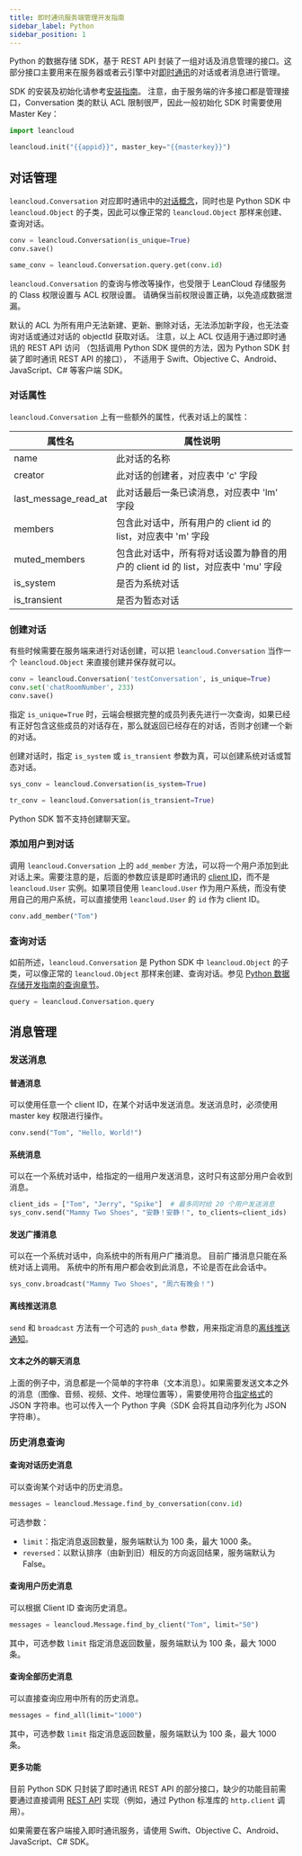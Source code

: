```yaml
---
title: 即时通讯服务端管理开发指南
sidebar_label: Python
sidebar_position: 1
---
```




Python 的数据存储 SDK，基于 REST API 封装了一组对话及消息管理的接口。这部分接口主要用来在服务器或者云引擎中对[即时通讯](/sdk/im/guide/overview/)的对话或者消息进行管理。

SDK 的安装及初始化请参考[安装指南](/sdk/storage/guide/setup-python/)。
注意，由于服务端的许多接口都是管理接口，Conversation 类的默认 ACL 限制很严，因此一般初始化 SDK 时需要使用 Master Key：

```python
import leancloud

leancloud.init("{{appid}}", master_key="{{masterkey}}")
```

## 对话管理

`leancloud.Conversation` 对应即时通讯中的[对话概念](/sdk/im/guide/overview/#对话conversation)，同时也是 Python SDK 中 `leancloud.Object` 的子类，因此可以像正常的 `leancloud.Object` 那样来创建、查询对话。

```python
conv = leancloud.Conversation(is_unique=True)
conv.save()

same_conv = leancloud.Conversation.query.get(conv.id)
```

`leancloud.Conversation` 的查询与修改等操作，也受限于 LeanCloud 存储服务的 Class 权限设置与 ACL 权限设置。
请确保当前权限设置正确，以免造成数据泄漏。

默认的 ACL 为所有用户无法新建、更新、删除对话，无法添加新字段，也无法查询对话或通过对话的 objectId 获取对话。
注意，以上 ACL 仅适用于通过即时通讯的 REST API 访问
（包括调用 Python SDK 提供的方法，因为 Python SDK 封装了即时通讯 REST API 的接口），
不适用于 Swift、Objective C、Android、JavaScript、C# 等客户端 SDK。

### 对话属性

`leancloud.Conversation` 上有一些额外的属性，代表对话上的属性：

| 属性名 | 属性说明 |
| - | - |
| name    |  此对话的名称 |
| creator    |  此对话的创建者，对应表中 'c' 字段 |
| last_message_read_at    |  此对话最后一条已读消息，对应表中 'lm' 字段 |
| members    |  包含此对话中，所有用户的 client id 的 list，对应表中 'm' 字段 |
| muted_members    |  包含此对话中，所有将对话设置为静音的用户的 client id 的 list，对应表中 'mu' 字段 |
| is_system    |  是否为系统对话 |
| is_transient    |  是否为暂态对话 |


### 创建对话

有些时候需要在服务端来进行对话创建，可以把 `leancloud.Conversation` 当作一个 `leancloud.Object` 来直接创建并保存就可以。

```python
conv = leancloud.Conversation('testConversation', is_unique=True)
conv.set('chatRoomNumber', 233)
conv.save()
```

指定 `is_unique=True` 时，云端会根据完整的成员列表先进行一次查询，如果已经有正好包含这些成员的对话存在，那么就返回已经存在的对话，否则才创建一个新的对话。

创建对话时，指定 `is_system` 或 `is_transient` 参数为真，可以创建系统对话或暂态对话。

```python
sys_conv = leancloud.Conversation(is_system=True)

tr_conv = leancloud.Conversation(is_transient=True)
```

Python SDK 暂不支持创建聊天室。

### 添加用户到对话

调用 `leancloud.Conversation` 上的 `add_member` 方法，可以将一个用户添加到此对话上来。需要注意的是，后面的参数应该是即时通讯的 [client ID](/sdk/im/guide/overview/#clientid用户和登录)，而不是 `leancloud.User` 实例。如果项目使用 `leancloud.User` 作为用户系统，而没有使用自己的用户系统，可以直接使用 `leancloud.User` 的 `id` 作为 client ID。

```python
conv.add_member("Tom")
```

### 查询对话

如前所述，`leancloud.Conversation` 是 Python SDK 中 `leancloud.Object` 的子类，可以像正常的 `leancloud.Object` 那样来创建、查询对话。参见 [Python 数据存储开发指南的查询章节](/sdk/storage/guide/setup-python/#查询)。

```python
query = leancloud.Conversation.query
```

## 消息管理

### 发送消息

#### 普通消息

可以使用任意一个 client ID，在某个对话中发送消息。发送消息时，必须使用 master key 权限进行操作。

```python
conv.send("Tom", "Hello, World!")
```

#### 系统消息

可以在一个系统对话中，给指定的一组用户发送消息，这时只有这部分用户会收到消息。

```python
client_ids = ["Tom", "Jerry", "Spike"]  # 最多同时给 20 个用户发送消息
sys_conv.send("Mammy Two Shoes", "安静！安静！", to_clients=client_ids)
```

#### 发送广播消息

可以在一个系统对话中，向系统中的所有用户广播消息。
目前广播消息只能在系统对话上调用。
系统中的所有用户都会收到此消息，不论是否在此会话中。

```python
sys_conv.broadcast("Mammy Two Shoes", "周六有晚会！")
```

#### 离线推送消息

`send` 和 `broadcast` 方法有一个可选的 `push_data` 参数，用来指定消息的[离线推送通知](/sdk/im/guide/intermediate/#离线推送通知)。

#### 文本之外的聊天消息

上面的例子中，消息都是一个简单的字符串（文本消息）。如果需要发送文本之外的消息（图像、音频、视频、文件、地理位置等），需要使用符合[指定格式](/sdk/im/guide/overview/#富媒体消息)的 JSON 字符串。也可以传入一个 Python 字典（SDK 会将其自动序列化为 JSON 字符串）。

### 历史消息查询

#### 查询对话历史消息

可以查询某个对话中的历史消息。

```python
messages = leancloud.Message.find_by_conversation(conv.id)
```

可选参数：

- `limit`：指定消息返回数量，服务端默认为 100 条，最大 1000 条。
- `reversed`：以默认排序（由新到旧）相反的方向返回结果，服务端默认为 False。

#### 查询用户历史消息

可以根据 Client ID 查询历史消息。

```python
messages = leancloud.Message.find_by_client("Tom", limit="50")
```

其中，可选参数 `limit` 指定消息返回数量，服务端默认为 100 条，最大 1000 条。

#### 查询全部历史消息

可以直接查询应用中所有的历史消息。

```python
messages = find_all(limit="1000")
```

其中，可选参数 `limit` 指定消息返回数量，服务端默认为 100 条，最大 1000 条。

#### 更多功能

目前 Python SDK 只封装了即时通讯 REST API 的部分接口，缺少的功能目前需要通过直接调用 [REST API](/sdk/im/guide/rest/) 实现（例如，通过 Python 标准库的 `http.client` 调用）。

如果需要在客户端接入即时通讯服务，请使用 Swift、Objective C、Android、JavaScript、C# SDK。